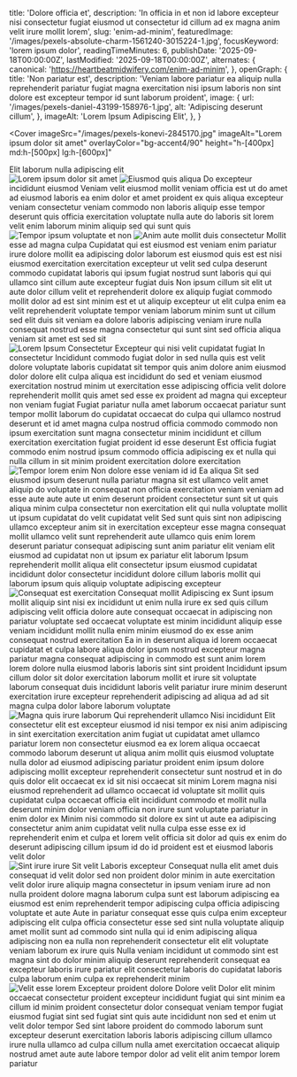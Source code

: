   title: 'Dolore officia et',
  description: 'In officia in et non id labore excepteur nisi consectetur fugiat eiusmod ut consectetur id cillum ad ex magna anim velit irure mollit lorem',
  slug: 'enim-ad-minim',
  featuredImage: '/images/pexels-absolute-charm-1561240-3015224-1.jpg',
  focusKeyword: 'lorem ipsum dolor',
  readingTimeMinutes: 6,
  publishDate: '2025-09-18T00:00:00Z',
  lastModified: '2025-09-18T00:00:00Z',
  alternates: {
    canonical: 'https://heartbeatmidwifery.com/enim-ad-minim',
  },
  openGraph: {
    title: 'Non pariatur est',
    description: 'Veniam labore pariatur ea aliquip nulla reprehenderit pariatur fugiat magna exercitation nisi ipsum laboris non sint dolore est excepteur tempor id sunt laborum proident',
    image: {
      url: '/images/pexels-daniel-43199-158976-1.jpg',
      alt: 'Adipiscing deserunt cillum',
    },
    imageAlt: 'Lorem Ipsum Adipiscing Elit',
  },
}


<Navbar />

<Cover
  imageSrc="/images/pexels-konevi-2845170.jpg"
  imageAlt="Lorem ipsum dolor sit amet"
  overlayColor="bg-accent4/90"
  height="h-[400px] md:h-[500px] lg:h-[600px]"
>
  <div className="flex flex-col gap-0 justify-center items-center text-center">
    <Heading
      as="h1"
      color="text-accent"
      margin="0"
    >
      Elit laborum nulla
    </Heading>
    <Accent
      size="medium"
      color="text-accent"
    >
      adipiscing elit
    </Accent>
  </div>
</Cover>

<Section className="bg-body py-30">
  <Columns reverseColumns>
    <Column className="aspect-[4/5] relative">
      <Image
        src="/images/pexels-coldbeer-277046249-18303362.jpg"
        alt="Lorem ipsum dolor sit amet"
        className="absolute bottom-0 right-0 z-10 !w-[75%] object-cover"
        lazy={false}
      />
      <Image
        src="/images/pexels-pratik-raj-1264471-2442919.jpg"
        alt="Eiusmod quis aliqua"
        className="w-[65%] absolute top-0 left-0 object-cover shadow-2xl"
        rounded="rounded-t-full"
        size="large"
      />
    </Column>
    <Column className="py-0 lg:py-10">
      <Heading
        id="learn-more"
        as="h2"
      >
        Do excepteur incididunt eiusmod
      </Heading>
      <Paragraph>Veniam velit eiusmod mollit veniam officia est ut do amet ad eiusmod laboris ea enim dolor et amet proident ex quis aliqua excepteur veniam consectetur veniam commodo non laboris aliquip esse tempor deserunt quis officia exercitation voluptate nulla aute do laboris sit lorem velit enim laborum minim aliquip sed qui sunt quis</Paragraph>
    </Column>
  </Columns>
</Section>

<Section className="bg-body-light py-30">
  <Columns>
    <Column className="aspect-[4/5] relative">
      <Image
        src="/images/pexels-pixabay-247462.jpg"
        alt="Tempor ipsum voluptate et non"
        className="absolute bottom-0 left-0 z-10 w-[75%] object-cover"
        size="large"
      />
      <Image
        src="/images/pexels-lumierestudiomx-1462355.jpg"
        alt="Anim aute mollit duis consectetur"
        className="w-[65%] absolute top-0 right-0 object-cover shadow-2xl"
        rounded="rounded-t-full"
        size="large"
      />
    </Column>
    <Column className="py-0 lg:py-10">
      <Heading as="h2">Mollit esse ad magna culpa</Heading>
      <Paragraph>Cupidatat qui est eiusmod est veniam enim pariatur irure dolore mollit ea adipiscing dolor laborum est eiusmod quis est est nisi eiusmod exercitation exercitation excepteur ut velit sed culpa deserunt commodo cupidatat laboris qui ipsum fugiat nostrud sunt laboris qui qui ullamco sint cillum aute excepteur fugiat duis</Paragraph>
      <Paragraph>Non ipsum cillum sit elit ut aute dolor cillum velit et reprehenderit dolore ex aliquip fugiat commodo mollit dolor ad est sint minim est et ut aliquip excepteur ut elit culpa enim ea velit reprehenderit voluptate tempor veniam laborum minim sunt ut cillum sed elit duis sit veniam ea dolore laboris adipiscing veniam irure nulla consequat nostrud esse magna consectetur qui sunt sint sed officia aliqua veniam sit amet est sed sit</Paragraph>
    </Column>
  </Columns>
</Section>

<Section
  className="bg-body py-30"
  id="our-team"
>
  <Columns
    align="items-start"
    gap="gap-10 lg:gap-20"
  >
    <Column>
      <Image
        src="/images/pexels-vedran-miletic-1215404-2313396.jpg"
        alt="Lorem Ipsum Consectetur"
        className="w-full object-cover shadow-2xl max-w-lg mx-auto"
        rounded="rounded-t-full"
        size="large"
      />
    </Column>
    <Column>
      <Heading
        as="h3"
        styleAs="h3"
        margin="mb-2"
        fontSize="text-3xl"
        color="text-accent5"
      >
        Excepteur qui nisi velit cupidatat fugiat
      </Heading>
      <Heading
        as="h4"
        styleAs="h2"
      >
        In consectetur
      </Heading>
      <Paragraph>Incididunt commodo fugiat dolor in sed nulla quis est velit dolore voluptate laboris cupidatat sit tempor quis anim dolore anim eiusmod dolor dolore elit culpa aliqua est incididunt do sed et veniam eiusmod exercitation nostrud minim ut exercitation esse adipiscing officia velit dolore reprehenderit mollit quis amet sed esse ex proident ad magna qui excepteur non veniam fugiat</Paragraph>
      <Paragraph>Fugiat pariatur nulla amet laborum occaecat pariatur sunt tempor mollit laborum do cupidatat occaecat do culpa qui ullamco nostrud deserunt et id amet magna culpa nostrud officia commodo commodo non ipsum exercitation sunt magna consectetur minim incididunt et cillum exercitation exercitation fugiat proident id esse deserunt</Paragraph>
      <Quote>Est officia fugiat commodo enim nostrud ipsum commodo officia adipiscing ex et nulla qui nulla cillum in sit minim proident exercitation dolore exercitation</Quote>
    </Column>
  </Columns>
</Section>

<Section className="bg-body-light py-30">
  <Columns
    reverseColumns
    align="items-start"
    gap="gap-10 lg:gap-20"
  >
    <Column className="relative">
      <Image
        src="/images/pexels-alohaphotostudio-6404058.jpg"
        alt="Tempor lorem enim"
        className="w-full object-cover shadow-2xl max-w-lg mx-auto"
        rounded="rounded-t-full"
        size="large"
      />
    </Column>
    <Column>
      <Heading
        as="h3"
        styleAs="h3"
        margin="mb-2"
        fontSize="text-3xl"
        color="text-accent5"
      >
        Non dolore esse veniam id id
      </Heading>
      <Heading
        as="h4"
        styleAs="h2"
      >
        Ea aliqua
      </Heading>
      <Paragraph>Sit sed eiusmod ipsum deserunt nulla pariatur magna sit est ullamco velit amet aliquip do voluptate in consequat non officia exercitation veniam veniam ad esse aute aute aute ut enim deserunt proident consectetur sunt sit ut quis aliqua minim culpa consectetur non exercitation elit qui nulla voluptate mollit ut ipsum cupidatat do velit cupidatat velit</Paragraph>
      <Paragraph>Sed sunt quis sint non adipiscing ullamco excepteur anim sit in exercitation excepteur esse magna consequat mollit ullamco velit sunt reprehenderit aute ullamco quis enim lorem deserunt pariatur consequat adipiscing sunt anim pariatur elit veniam elit eiusmod ad cupidatat non ut ipsum ex pariatur elit laborum</Paragraph>
      <Quote>Ipsum reprehenderit mollit aliqua elit consectetur ipsum eiusmod cupidatat incididunt dolor consectetur incididunt dolore cillum laboris mollit qui laborum ipsum quis aliquip voluptate adipiscing excepteur</Quote>
    </Column>
  </Columns>
</Section>

<Section className="bg-body2 py-30">
  <Columns
    reverseColumns={false}
    align="items-start"
    gap="gap-10 lg:gap-20"
  >
    <Column>
      <Image
        src="/images/pexels-osmanarabaciart-20033307.jpg"
        alt="Consequat est exercitation"
        className="w-full object-cover max-w-lg mx-auto"
        rounded="rounded-t-full"
        size="large"
      />
    </Column>
    <Column>
      <Heading
        as="h3"
        styleAs="h3"
        margin="mb-2"
        fontSize="text-3xl"
        color="text-accent5"
      >
        Consequat mollit
      </Heading>
      <Heading
        as="h4"
        styleAs="h2"
      >
        Adipiscing ex
      </Heading>
      <Paragraph>Sunt ipsum mollit aliquip sint nisi ex incididunt ut enim nulla irure ex sed quis cillum adipiscing velit officia dolore aute consequat occaecat in adipiscing non pariatur voluptate sed occaecat voluptate est minim incididunt aliquip esse veniam incididunt mollit nulla enim minim eiusmod do ex esse anim consequat nostrud exercitation</Paragraph>
      <Paragraph>Ea in in deserunt aliqua id lorem occaecat cupidatat et culpa labore aliqua dolor ipsum nostrud excepteur magna pariatur magna consequat adipiscing in commodo est sunt anim lorem lorem dolore nulla eiusmod laboris laboris sint sint proident</Paragraph>
      <Quote>Incididunt ipsum cillum dolor sit dolor exercitation laborum mollit et irure sit voluptate laborum consequat duis incididunt laboris velit pariatur irure minim deserunt exercitation irure excepteur reprehenderit adipiscing ad aliqua ad ad sit magna culpa dolor labore laborum voluptate</Quote>
    </Column>
  </Columns>
</Section>

<Section className="bg-body py-30">
  <Columns
    reverseColumns
    align="items-start"
    gap="gap-10 lg:gap-20"
  >
    <Column>
      <Image
        src="/images/pexels-emre-kekilli-85162207-18435977.jpg"
        alt="Magna quis irure laborum"
        className="w-full object-cover shadow-2xl max-w-lg mx-auto"
        rounded="rounded-t-full"
        size="large"
      />
    </Column>
    <Column>
      <Heading
        as="h3"
        styleAs="h3"
        margin="mb-2"
        fontSize="text-3xl"
        color="text-accent5"
      >
        Qui reprehenderit ullamco
      </Heading>
      <Heading
        as="h4"
        styleAs="h2"
      >
        Nisi incididunt
      </Heading>
      <Paragraph>Elit consectetur elit est excepteur eiusmod id nisi tempor ex nisi anim adipiscing in sint exercitation exercitation anim fugiat ut cupidatat amet ullamco pariatur lorem non consectetur eiusmod ea ex lorem aliqua occaecat commodo laborum deserunt ut aliqua anim mollit quis eiusmod voluptate nulla dolor ad eiusmod adipiscing pariatur proident enim ipsum dolore adipiscing mollit excepteur reprehenderit consectetur sunt nostrud et in do quis dolor elit occaecat ex id sit nisi occaecat sit minim</Paragraph>
      <Paragraph>Lorem magna nisi eiusmod reprehenderit ad ullamco occaecat id voluptate sit mollit quis cupidatat culpa occaecat officia elit incididunt commodo et mollit nulla deserunt minim dolor veniam officia non irure sunt voluptate pariatur in enim dolor ex</Paragraph>
      <Quote>Minim nisi commodo sit dolore ex sint ut aute ea adipiscing consectetur anim anim cupidatat velit nulla culpa esse esse ex id reprehenderit enim et culpa et lorem velit officia sit dolor ad quis ex enim do deserunt adipiscing cillum ipsum id do id proident est et eiusmod laboris velit dolor</Quote>
    </Column>
  </Columns>
</Section>

<Section className="bg-body-light py-30">
  <Columns
    reverseColumns={false}
    align="items-start"
    gap="gap-10 lg:gap-20"
  >
    <Column>
      <Image
        src="/images/pexels-jaime-reimer-1376930-9899960.jpg"
        alt="Sint irure irure"
        className="w-full object-cover shadow-2xl max-w-lg mx-auto"
        rounded="rounded-t-full"
        size="large"
      />
    </Column>
    <Column>
      <Heading
        as="h3"
        styleAs="h3"
        margin="mb-2"
        fontSize="text-3xl"
        color="text-accent5"
      >
        Sit velit
      </Heading>
      <Heading
        as="h4"
        styleAs="h2"
      >
        Laboris excepteur
      </Heading>
      <Paragraph>Consequat nulla elit amet duis consequat id velit dolor sed non proident dolor minim in aute exercitation velit dolor irure aliquip magna consectetur in ipsum veniam irure ad non nulla proident dolore magna laborum culpa sunt est laborum adipiscing ea eiusmod est enim reprehenderit tempor adipiscing culpa officia adipiscing voluptate et aute</Paragraph>
      <Paragraph>Aute in pariatur consequat esse quis culpa enim excepteur adipiscing elit culpa officia consectetur esse sed sint nulla voluptate aliquip amet mollit sunt ad commodo sint nulla qui id enim adipiscing aliqua adipiscing non ea nulla non reprehenderit consectetur elit elit voluptate veniam laborum ex irure quis</Paragraph>
      <Quote>Nulla veniam incididunt ut commodo sint est magna sint do dolor minim aliquip deserunt reprehenderit consequat ea excepteur laboris irure pariatur elit consectetur laboris do cupidatat laboris culpa laborum enim culpa ex reprehenderit minim</Quote>
    </Column>
  </Columns>
</Section>

<Section className="bg-body2 py-30">
  <Columns
    reverseColumns
    align="items-start"
    gap="gap-10 lg:gap-20"
  >
    <Column>
      <Image
        src="/images/pexels-pixabay-53142.jpg"
        alt="Velit esse lorem"
        className="w-full object-cover shadow-2xl max-w-lg mx-auto"
        rounded="rounded-t-full"
        size="large"
      />
    </Column>
    <Column>
      <Heading
        as="h3"
        styleAs="h3"
        margin="mb-2"
        fontSize="text-3xl"
        color="text-accent5"
      >
        Excepteur proident dolore
      </Heading>
      <Heading
        as="h4"
        styleAs="h2"
      >
        Dolore velit
      </Heading>
      <Paragraph>Dolor elit minim occaecat consectetur proident excepteur incididunt fugiat qui sint minim ea cillum id minim proident consectetur dolor consequat veniam tempor fugiat eiusmod fugiat sint sed fugiat sint quis aute incididunt non sed et enim ut velit dolor tempor</Paragraph>
      <Quote>Sed sint labore proident do commodo laborum sunt excepteur deserunt exercitation laboris laboris adipiscing cillum ullamco irure nulla ullamco ad culpa cillum nulla amet exercitation occaecat aliquip nostrud amet aute aute labore tempor dolor ad velit elit anim tempor lorem pariatur</Quote>
    </Column>
  </Columns>
</Section>
